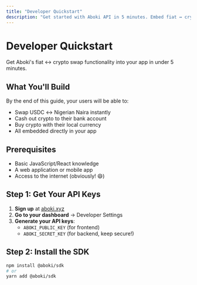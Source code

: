 ```yaml
---
title: "Developer Quickstart"
description: "Get started with Aboki API in 5 minutes. Embed fiat ↔ crypto swaps directly into your app."
---
```


# Developer Quickstart

Get Aboki's fiat ↔ crypto swap functionality into your app in under 5 minutes.

## What You'll Build

By the end of this guide, your users will be able to:
- Swap USDC ↔ Nigerian Naira instantly
- Cash out crypto to their bank account
- Buy crypto with their local currency
- All embedded directly in your app

## Prerequisites

- Basic JavaScript/React knowledge
- A web application or mobile app
- Access to the internet (obviously! 😄)

## Step 1: Get Your API Keys

1. **Sign up** at [aboki.xyz](http://www.aboki.xyz)
2. **Go to your dashboard** → Developer Settings
3. **Generate your API keys**:
   - `ABOKI_PUBLIC_KEY` (for frontend)
   - `ABOKI_SECRET_KEY` (for backend, keep secure!)

## Step 2: Install the SDK

```bash
npm install @aboki/sdk
# or
yarn add @aboki/sdk
